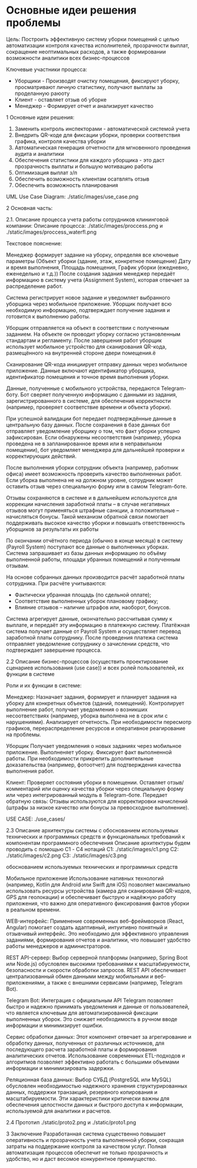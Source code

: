 # Основные идеи решения проблемы
Цель: Построить эффективную систему уборки помещений с целью автоматизации контроля качества исполнителей,
прозрачности выплат, сокращение неоптимальных расходов, а также формировании возможности аналитики всех бизнес-процессов

Ключевые участники процесса:
- Уборщики - Производят очистку помещения, фиксируют уборку, просматривают личную статистику, получают выплаты за проделанную раюоту
- Клиент - оставляет отзыв об уборке
- Менеджер - Формирует отчет и анализирует качество

1 Основные идеи решения:

1. Заменить контроль инспекторами - автоматической системой учета
2. Внедрить QR-коде для фиксации уборки, проверки соответствия графика, контроля качества уборки
3. Автоматическая генерация отчетности для мгновенного проведения аудита и аналитики 
4. Обеспечения статистики для каждого уборщика - это даст прозрачность выплаты и большую мотивацию работы
5. Оптимизация выплат з/п
6. Обеспечить возможность клиентам осатвлять отзыв
7. Обеспечить возможность планирования

UML Use Case Diagram:
./static/images/use_case.png

2 Основная часть:

2.1. Описание процесса учета работы сотрудников клининговой компании:
Описание процесса: ./static/images/proccess.png и ./static/images/proccess_waterfl.png

Текстовое пояснение:

Менеджер формирует задание на уборку, определяя все ключевые параметры (Объект уборки (здание, этаж, конкретное помещение)
Дату и время выполнения, Площадь помещения, График уборки (ежедневно, еженедельно и т.д.))
После создания задания менеджер передаёт информацию в систему учета (Assignment System), которая отвечает за распределение работ.

Система регистрирует новое задание и уведомляет выбранного уборщика через мобильное приложение.
Уборщик получает всю необходимую информацию, подтверждает получение задания и готовится к выполнению работы.

Уборщик отправляется на объект в соответствии с полученным заданием.
На объекте он проводит уборку согласно установленным стандартам и регламенту.
После завершения работ уборщик использует мобильное устройство для сканирования QR-кода, размещённого на внутренней стороне двери помещения.ё

Сканирование QR-кода инициирует отправку данных через мобильное приложение.
Данные включают идентификатор уборщика, идентификатор помещения и точное время выполнения уборки.

Данные, полученные с мобильного устройства, передаются Telegram-боту.
Бот сверяет полученную информацию с данными из задания, зарегистрированного в системе, для обеспечения корректности (например, проверяет соответствие времени и объекта уборки).

При успешной валидации бот передает подтверждённые данные в центральную базу данных.
После сохранения в базе данных бот отправляет уведомление уборщику о том, что факт уборки успешно зафиксирован.
Если обнаружены несоответствия (например, уборка проведена не в запланированное время или в неправильном помещении), бот уведомляет менеджера для дальнейшей проверки и корректирующих действий.

После выполнения уборки сотрудник объекта (например, работник офиса) имеет возможность проверить качество выполненных работ.
Если уборка выполнена не на должном уровне, сотрудник может оставить отзыв через специальную форму или в самом Telegram-боте.

Отзывы сохраняются в системе и в дальнейшем используются для коррекции начисления заработной платы – в случае негативных отзывов могут применяться штрафные санкции, а положительные – начисляться бонусы.
Такой механизм обратной связи помогает поддерживать высокое качество уборки и повышать ответственность уборщиков за результаты их работы

По окончании отчётного периода (обычно в конце месяца) в систему (Payroll System) поступают все данные о выполненных уборках.
Система запрашивает из базы данных информацию по объёму выполненной работы, площади убранных помещений и полученным отзывам.

На основе собранных данных производится расчёт заработной платы сотрудника.
При расчёте учитываются:
 - Фактически убранная площадь (по сдельной оплате);
 - Соответствие выполненных уборок плановому графику;
 - Влияние отзывов – наличие штрафов или, наоборот, бонусов.

Система агрегирует данные, окончательно рассчитывая сумму к выплате, и передаёт эту информацию в платежную систему.
Платёжная система получает данные от Payroll System и осуществляет перевод заработной платы сотруднику.
После проведения платежа система отправляет уведомление сотруднику о зачислении средств, что подтверждает завершение процесса.

2.2 Описание бизнес-процессов (осуществить проектирование сценариев использования (use case)) и всех ролей пользователей, их функции в системе

Роли и их функции в системе:

Менеджер:
Назначает задания, формирует и планирует задания на уборку для конкретных объектов (зданий, помещений).
Контролирует выполнение работ, получает уведомления о возникших несоответствиях (например, уборка выполнена не в срок или с нарушениями).
Анализирует отчетность. При необходимости пересмотр графиков, перераспределение ресурсов и оперативное реагирование на проблемы.

Уборщик
Получает уведомления о новых заданиях через мобильное приложение.
Выполненяет уборку. Фиксирует факт выполненной работы. При необходимости прикрепить дополнительные доказательства (например, фотоотчет) для подтверждения качества выполнения работ.

Клиент:
Проверяет состояния уборки в помещении.
Оставляет отзыв/ комментарий или оценку качества уборки через специальную форму или через интегрированный модуль в Telegram-боте.
Передает обратную связь: Отзывы используются для корректировки начислений (штрафы за низкое качество или бонусы за превосходное выполнение).

USE CASE:  ./use_cases/

2.3 Описание архитектуры системы с обоснованием используемых технических и программных средств и функциональных требований к компонентам программного обеспечения
Описание архитектуры будем проводить с помощью C1 - С4 нотаций
С1: ./static/images/c1.png
C2: ./static/images/c2.png
C3: ./static/images/c3.png


обоснованием используемых технических и программных средств

Мобильное приложение
Использование нативных технологий (например, Kotlin для Android или Swift для iOS) позволяет максимально использовать ресурсы устройства (камера для сканирования QR-кодов, GPS для геолокации) и обеспечивает быструю и надёжную работу приложения, что важно для оперативного фиксирования фактов уборки в реальном времени.

WEB-интерфейс:
Применение современных веб-фреймворков (React, Angular) помогает создать адаптивный, интуитивно понятный и отзывчивый интерфейс. Это необходимо для эффективного управления заданиями, формирования отчетов и аналитики, что повышает удобство работы менеджеров и администраторов.

REST API-сервер:
Выбор серверной платформы (например, Spring Boot или Node.js) обусловлен высокими требованиями к масштабируемости, безопасности и скорости обработки запросов. REST API обеспечивает централизованный обмен данными между мобильными и веб-приложениями, а также с внешними сервисами (например, Telegram Bot).

Telegram Bot:
Интеграция с официальным API Telegram позволяет быстро и надежно принимать уведомления и данные от пользователей, что является ключевым для автоматизированной фиксации выполненных уборок. Это снижает необходимость в ручном вводе информации и минимизирует ошибки.

Сервис обработки данных:
Этот компонент отвечает за агрегирование и обработку данных, полученных от различных источников, для последующего расчета заработной платы и формирования аналитических отчетов. Использование современных ETL-подходов и алгоритмов позволяет эффективно работать с большими объемами информации и минимизировать задержки.

Реляционная база данных:
Выбор СУБД (PostgreSQL или MySQL) обусловлен необходимостью надежного хранения структурированных данных, поддержки транзакций, резервного копирования и масштабируемости. Эти характеристики критически важны для обеспечения целостности данных и быстрого доступа к информации, используемой для аналитики и расчетов.

2.4 Прототип ./static/proto2.png и ./static/proto1.png

3 Заключение
Разработанная система существенно повышает оперативность и прозрачность учета выполненной уборки, сокращая затраты на поддержание контроля за качеством услуг.
Полная автоматизация процессов обеспечит не только прозрачность и удобство, но и даст весомое конкурентное преимущество.